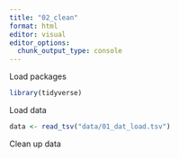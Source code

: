 ```yaml
---
title: "02_clean"
format: html
editor: visual
editor_options: 
  chunk_output_type: console
---
```


Load packages

```r
library(tidyverse)
```

Load data

```r
data <- read_tsv("data/01_dat_load.tsv")
```

Clean up data

